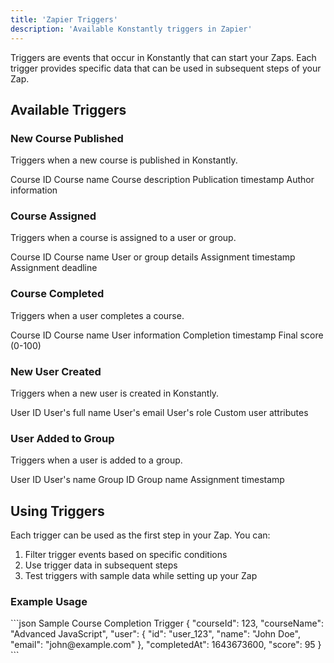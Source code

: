 ```yaml
---
title: 'Zapier Triggers'
description: 'Available Konstantly triggers in Zapier'
---
```


Triggers are events that occur in Konstantly that can start your Zaps. Each trigger provides specific data that can be used in subsequent steps of your Zap.

## Available Triggers

### New Course Published

Triggers when a new course is published in Konstantly.

<ResponseField name="Output data">
    <Expandable title="Course data">
        <ResponseField name="id" type="integer" required>Course ID</ResponseField>
        <ResponseField name="name" type="string" required>Course name</ResponseField>
        <ResponseField name="annotation" type="string" required>Course description</ResponseField>
        <ResponseField name="publishedAt" type="integer" required>Publication timestamp</ResponseField>
        <ResponseField name="author" type="object" required>Author information</ResponseField>
    </Expandable>
</ResponseField>

### Course Assigned

Triggers when a course is assigned to a user or group.

<ResponseField name="Output data">
    <Expandable title="Assignment data">
        <ResponseField name="courseId" type="integer" required>Course ID</ResponseField>
        <ResponseField name="courseName" type="string" required>Course name</ResponseField>
        <ResponseField name="assignedTo" type="object" required>User or group details</ResponseField>
        <ResponseField name="assignedAt" type="integer" required>Assignment timestamp</ResponseField>
        <ResponseField name="deadlineAt" type="integer">Assignment deadline</ResponseField>
    </Expandable>
</ResponseField>

### Course Completed

Triggers when a user completes a course.

<ResponseField name="Output data">
    <Expandable title="Completion data">
        <ResponseField name="courseId" type="integer" required>Course ID</ResponseField>
        <ResponseField name="courseName" type="string" required>Course name</ResponseField>
        <ResponseField name="user" type="object" required>User information</ResponseField>
        <ResponseField name="completedAt" type="integer" required>Completion timestamp</ResponseField>
        <ResponseField name="score" type="integer">Final score (0-100)</ResponseField>
    </Expandable>
</ResponseField>

### New User Created

Triggers when a new user is created in Konstantly.

<ResponseField name="Output data">
    <Expandable title="User data">
        <ResponseField name="id" type="string" required>User ID</ResponseField>
        <ResponseField name="name" type="string" required>User's full name</ResponseField>
        <ResponseField name="email" type="string" required>User's email</ResponseField>
        <ResponseField name="role" type="string" required>User's role</ResponseField>
        <ResponseField name="customAttributes" type="object">Custom user attributes</ResponseField>
    </Expandable>
</ResponseField>

### User Added to Group

Triggers when a user is added to a group.

<ResponseField name="Output data">
    <Expandable title="Group assignment data">
        <ResponseField name="userId" type="string" required>User ID</ResponseField>
        <ResponseField name="userName" type="string" required>User's name</ResponseField>
        <ResponseField name="groupId" type="integer" required>Group ID</ResponseField>
        <ResponseField name="groupName" type="string" required>Group name</ResponseField>
        <ResponseField name="addedAt" type="integer" required>Assignment timestamp</ResponseField>
    </Expandable>
</ResponseField>

## Using Triggers

Each trigger can be used as the first step in your Zap. You can:

1. Filter trigger events based on specific conditions
2. Use trigger data in subsequent steps
3. Test triggers with sample data while setting up your Zap

### Example Usage

<RequestExample>
    ```json Sample Course Completion Trigger
    {
        "courseId": 123,
        "courseName": "Advanced JavaScript",
        "user": {
        "id": "user_123",
        "name": "John Doe",
        "email": "john@example.com"
    },
        "completedAt": 1643673600,
        "score": 95
    }
    ```
</RequestExample>